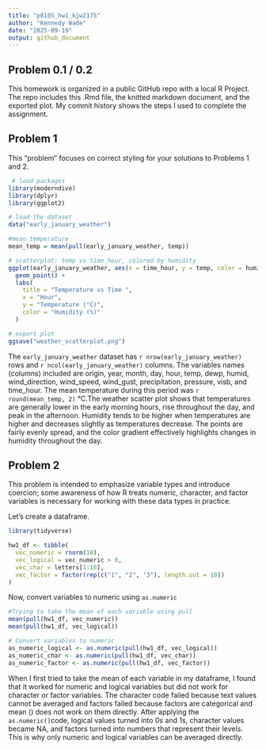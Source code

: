 ```yaml
---
title: "p8105_hw1_kjw2175"
author: "Kennedy Wade"
date: "2025-09-19"
output: github_document
---
```

## Problem 0.1 / 0.2

This homework is organized in a public GitHub repo with a local R Project. The repo includes this .Rmd file, the knitted markdown document, and the exported plot. My commit history shows the steps I used to complete the assignment.


## Problem 1

This “problem” focuses on correct styling for your solutions to Problems 1 and 2. 

```r
 # load packages
library(moderndive)
library(dplyr)
library(ggplot2)

# load the dataset
data("early_january_weather")

#mean temperature
mean_temp = mean(pull(early_january_weather, temp))

# scatterplot: temp vs time_hour, colored by humidity
ggplot(early_january_weather, aes(x = time_hour, y = temp, color = humid)) +
  geom_point() +
  labs(
    title = "Temperature vs Time ",
    x = "Hour",
    y = "Temperature (°C)",
    color = "Humidity (%)"
  ) 

# export plot
ggsave("weather_scatterplot.png")


```

The `early_january_weather` dataset has `r nrow(early_january_weather)` rows and `r ncol(early_january_weather)` columns. The variables names (columns) included are origin, year, month, day, hour, temp, dewp, humid, wind_direction, wind_speed, wind_gust, precipitation, pressure, visb, and time_hour. The mean temperature during this period was `r round(mean_temp, 2)` °C.The weather scatter plot shows that temperatures are generally lower in the early morning hours, rise throughout the day, and peak in the afternoon. Humidity tends to be higher when temperatures are higher and decreases slightly as temperatures decrease. The points are fairly evenly spread, and the color gradient effectively highlights changes in humidity throughout the day.


## Problem 2

This problem is intended to emphasize variable types and introduce coercion; some awareness of how R treats numeric, character, and factor variables is necessary for working with these data types in practice.

Let's create a dataframe.

```r
library(tidyverse)  

hw1_df <- tibble(
  vec_numeric = rnorm(10),                     
  vec_logical = vec_numeric > 0,                  
  vec_char = letters[1:10],                       
  vec_factor = factor(rep(c("1", "2", "3"), length.out = 10)) 
)

```

Now, convert variables to numeric using `as.numeric`

```r
#Trying to take the mean of each variable using pull
mean(pull(hw1_df, vec_numeric))
mean(pull(hw1_df, vec_logical))

# Convert variables to numeric
as_numeric_logical <- as.numeric(pull(hw1_df, vec_logical)) 
as_numeric_char <- as.numeric(pull(hw1_df, vec_char))   
as_numeric_factor <- as.numeric(pull(hw1_df, vec_factor)) 
```

When I first tried to take the mean of each variable in my dataframe, I found that it worked for numeric and logical variables but did not work for character or factor variables. The character code failed because text values cannot be averaged and factors failed because factors are categorical and mean () does not work on them directly. After applying the `as.numeric()`code, logical values turned into 0s and 1s, character values became NA, and factors turned into numbers that represent their levels. This is why only numeric and logical variables can be averaged directly.
